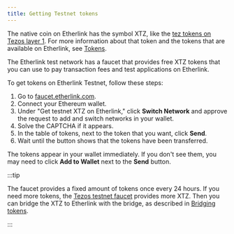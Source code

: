 ```yaml
---
title: Getting Testnet tokens
---
```


The native coin on Etherlink has the symbol XTZ, like the [tez tokens on Tezos layer 1](https://docs.tezos.com/architecture/tokens).
For more information about that token and the tokens that are available on Etherlink, see [Tokens](/building-on-etherlink/tokens).

The Etherlink test network has a faucet that provides free XTZ tokens that you can use to pay transaction fees and test applications on Etherlink.

To get tokens on Etherlink Testnet, follow these steps:

1. Go to [faucet.etherlink.com](https://faucet.etherlink.com/).
2. Connect your Ethereum wallet.
3. Under "Get testnet XTZ on Etherlink," click **Switch Network** and approve the request to add and switch networks in your wallet.
4. Solve the CAPTCHA if it appears.
5. In the table of tokens, next to the token that you want, click **Send**.
6. Wait until the button shows that the tokens have been transferred.

The tokens appear in your wallet immediately.
If you don't see them, you may need to click **Add to Wallet** next to the **Send** button.

:::tip

The faucet provides a fixed amount of tokens once every 24 hours.
If you need more tokens, the [Tezos testnet faucet](https://faucet.ghostnet.teztnets.com/) provides more XTZ.
Then you can bridge the XTZ to Etherlink with the bridge, as described in [Bridging tokens](/bridging).

:::

